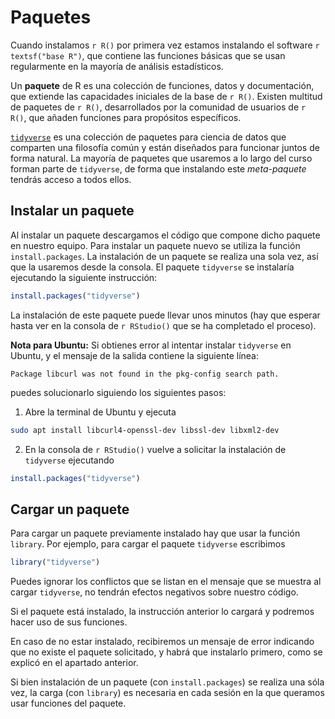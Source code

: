 # Paquetes {#packages}

Cuando instalamos `r R()` por primera vez estamos instalando el software `r textsf("base R")`, que contiene las funciones básicas que se usan regularmente en la mayoría de análisis estadísticos.

Un **paquete** de R es una colección de funciones, datos y documentación, que extiende las capacidades iniciales de la base de `r R()`. Existen multitud de paquetes de `r R()`, desarrollados por la comunidad de usuarios de `r R()`, que añaden funciones  para propósitos específicos. 
                  
[`tidyverse`](https://www.tidyverse.org/){target="_blank"} es una colección de paquetes para ciencia de datos que comparten una filosofía común y están diseñados para funcionar juntos de forma natural.
La mayoría de paquetes que usaremos a lo largo del curso forman parte de `tidyverse`, de forma que instalando este *meta-paquete* tendrás acceso a todos ellos.                   
                  

## Instalar un paquete {#install}

Al instalar un paquete descargamos el código que compone dicho paquete en nuestro equipo. 
Para instalar un paquete nuevo se utiliza la función `install.packages`. La instalación de un paquete se realiza una sola vez, así que la usaremos desde la consola.  El paquete `tidyverse` se instalaría ejecutando la siguiente instrucción:

```r
install.packages("tidyverse")
```


La instalación de este paquete puede llevar unos minutos (hay que esperar hasta ver en la consola de `r RStudio()` que se ha completado el proceso).

:::{.infobox data-latex=""} 
**Nota para Ubuntu:** Si obtienes error al intentar instalar `tidyverse` en Ubuntu, y el mensaje de la salida contiene la siguiente línea:

:::{.center} 
`Package libcurl was not found in the pkg-config search path.`
:::
puedes solucionarlo siguiendo los siguientes pasos:

1. Abre la terminal de Ubuntu y ejecuta

```bash
sudo apt install libcurl4-openssl-dev libssl-dev libxml2-dev
```

2. En la consola de `r RStudio()` vuelve a solicitar la instalación de `tidyverse` ejecutando  
```r
install.packages("tidyverse")
```
:::

## Cargar un paquete                  
                  
Para cargar un paquete previamente instalado hay que usar la función `library`. Por ejemplo, para cargar el paquete `tidyverse` escribimos
```r
library("tidyverse")
```

Puedes ignorar los conflictos que se listan en el mensaje que se muestra al cargar `tidyverse`, no tendrán efectos negativos sobre nuestro código.

Si el paquete está instalado, la instrucción anterior lo cargará y podremos hacer uso de sus funciones. 

En caso de no estar instalado, recibiremos un mensaje de error indicando que no existe el paquete solicitado, y habrá que instalarlo primero, como se explicó en el apartado anterior.   

Si bien instalación de un paquete (con `install.packages`) se realiza una sóla vez, la carga (con `library`) es necesaria en cada sesión en la que queramos usar funciones del paquete. 

